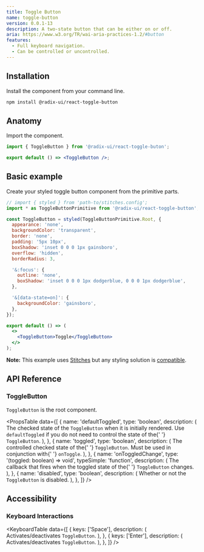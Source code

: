```yaml
---
title: Toggle Button
name: toggle-button
version: 0.0.1-13
description: A two-state button that can be either on or off.
aria: https://www.w3.org/TR/wai-aria-practices-1.2/#button
features:
  - Full keyboard navigation.
  - Can be controlled or uncontrolled.
---
```


## Installation

Install the component from your command line.

```bash
npm install @radix-ui/react-toggle-button
```

## Anatomy

Import the component.

```jsx
import { ToggleButton } from '@radix-ui/react-toggle-buton';

export default () => <ToggleButton />;
```

## Basic example

Create your styled toggle button component from the primitive parts.

```jsx live manual
// import { styled } from 'path-to/stitches.config';
import * as ToggleButtonPrimitive from '@radix-ui/react-toggle-button';

const ToggleButton = styled(ToggleButtonPrimitive.Root, {
  appearance: 'none',
  backgroundColor: 'transparent',
  border: 'none',
  padding: '5px 10px',
  boxShadow: 'inset 0 0 0 1px gainsboro',
  overflow: 'hidden',
  borderRadius: 3,

  '&:focus': {
    outline: 'none',
    boxShadow: 'inset 0 0 0 1px dodgerblue, 0 0 0 1px dodgerblue',
  },

  '&[data-state=on]': {
    backgroundColor: 'gainsboro',
  },
});

export default () => (
  <>
    <ToggleButton>Toggle</ToggleButton>
  </>
);
```

<Note>

**Note:** This example uses [Stitches](https://stitches.dev) but any styling solution is [compatible](../overview/styling).

</Note>

## API Reference

### ToggleButton

`ToggleButton` is the root component.

<PropsTable
  data={[
    {
      name: 'defaultToggled',
      type: 'boolean',
      description: (
        <span>
          The checked state of the <Code>ToggleButton</Code> when it
          is initially rendered. Use <Code>defaultToggled</Code> if
          you do not need to control the state of the{' '}
          <Code>ToggleButton</Code>.
        </span>
      ),
    },
    {
      name: 'toggled',
      type: 'boolean',
      description: (
        <span>
          The controlled checked state of the{' '}
          <Code>ToggleButton</Code>. Must be used in conjunction with{' '}
          <Code>onToggle</Code>.
        </span>
      ),
    },
    {
      name: 'onToggledChange',
      type: '(toggled: boolean) => void',
      typeSimple: 'function',
      description: (
        <span>
          The callback that fires when the toggled state of the{' '}
          <Code>ToggleButton</Code> changes.
        </span>
      ),
    },
    {
      name: 'disabled',
      type: 'boolean',
      description: (
        <span>
          Whether or not the <Code>ToggleButton</Code> is disabled.
        </span>
      ),
    },
  ]}
/>

## Accessibility

### Keyboard Interactions

<KeyboardTable
  data={[
    {
      keys: ['Space'],
      description: (
        <span>
          Activates/deactivates <Code>ToggleButton</Code>.
        </span>
      ),
    },
    {
      keys: ['Enter'],
      description: (
        <span>
          Activates/deactivates <Code>ToggleButton</Code>.
        </span>
      ),
    },
  ]}
/>
